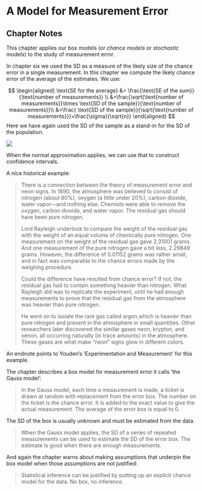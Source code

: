 # A Model for Measurement Error {#model_measurement}

## Chapter Notes

This chapter applies our box models (or *chance models* or *stochastic models*) to the study of measurement error.

In chapter six we used the SD as a measure of the likely size of the chance error in a single measurement. In this chapter we compute the likely chance error of the average of the estimates. We use:

$$
\begin{aligned}
\text{SE for the average} &= \frac{\text{SE of the sum}}{\text{number of measurements}} \\ &=\frac{\sqrt{\text{number of measurements}}\times \text{SD of the sample}}{\text{number of measurements}}\\
&=\frac{ \text{SD of the sample}}{\sqrt{\text{number of measurements}}}=\frac{\sigma}{\sqrt{n}}
\end{aligned}
$$
Here we have again used the SD of the sample as a stand-in for the SD of the population.

![](images\\Ch24Img01.png)

When the normal approximation applies, we can use that to construct confidence intervals.

A nice historical example:

> There is a connection between the theory of measurement error and neon signs. In 1890, the atmosphere was believed to consist of nitrogen (about 80%), oxygen (a little under 20%), carbon dioxide, water vapor—and nothing else. Chemists were able to remove the oxygen, carbon dioxide, and water vapor. The residual gas should have been pure nitrogen.
>
> Lord Rayleigh undertook to compare the weight of the residual gas with the weight of an equal volume of chemically pure nitrogen. One measurement on the weight of the residual gas gave 2.31001 grams. And one measurement of the pure nitrogen gave a bit less, 2.29849 grams. However, the difference of 0.01152 grams was rather small, and in fact was comparable to the chance errors made by the weighing procedure.
> 
> Could the difference have resulted from chance error? If not, the residual gas had to contain something heavier than nitrogen. What Rayleigh did was to replicate the experiment, until he had enough measurements to prove that the residual gas from the atmosphere was heavier than pure nitrogen. 
>
> He went on to isolate the rare gas called argon,which is heavier than pure nitrogen and present in the atmosphere in small quantities. Other researchers later discovered the similar gases neon, krypton, and xenon, all occurring naturally (in trace amounts) in the atmosphere. These gases are what make “neon” signs glow in different colors.

An endnote points to Youden's 'Experimentation and Measurement' for this example.

The chapter describes a box model for measurement error it calls 'the Gauss model':

> In the Gauss model, each time a measurement is made, a ticket is drawn at random with replacement from the error box. The number on the ticket is the chance error. It is added to the exact value to give the actual measurement. The average of the error box is equal to 0.

The SD of the box is usually unknown and must be estimated from the data.

> When the Gauss model applies, the SD of a series of repeated measurements can be used to estimate the SD of the error box. The estimate is good when there are enough measurements.

And again the chapter warns about making assumptions that underpin the box model when those assumptions are not justified:

> Statistical inference can be justified by putting up an explicit chance model for the data. No box, no inference.








